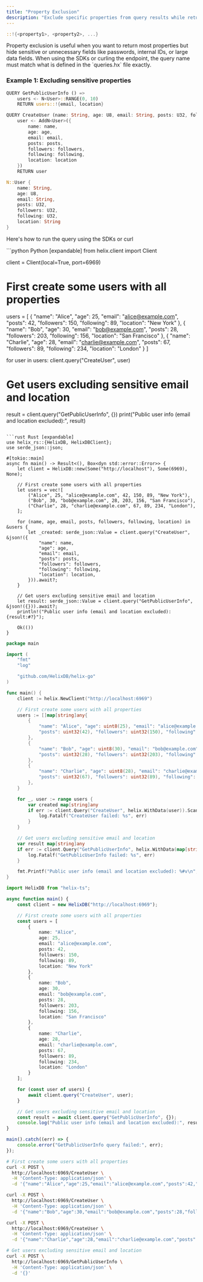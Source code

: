 ```yaml
---
title: "Property Exclusion"
description: "Exclude specific properties from query results while returning all other properties using the exclusion syntax."
---
```


```rust
::!{<property1>, <property2>, ...}
```

<Note>
Property exclusion is useful when you want to return most properties but hide sensitive or unnecessary fields like passwords, internal IDs, or large data fields.
</Note>

<Warning>
When using the SDKs or curling the endpoint, the query name must match what is defined in the `queries.hx` file exactly.
</Warning>

### Example 1: Excluding sensitive properties
<CodeGroup>

```rust Query focus={1-3} [expandable]
QUERY GetPublicUserInfo () =>
    users <- N<User>::RANGE(0, 10)
    RETURN users::!{email, location}

QUERY CreateUser (name: String, age: U8, email: String, posts: U32, followers: U32, following: U32, location: String) =>
    user <- AddN<User>({
        name: name,
        age: age,
        email: email,
        posts: posts,
        followers: followers,
        following: following,
        location: location
    })
    RETURN user
```

```rust Schema
N::User {
    name: String,
    age: U8,
    email: String,
    posts: U32,
    followers: U32,
    following: U32,
    location: String
}
```
</CodeGroup>

Here's how to run the query using the SDKs or curl

<CodeGroup>
```python Python [expandable]
from helix.client import Client

client = Client(local=True, port=6969)

# First create some users with all properties
users = [
    {
        "name": "Alice",
        "age": 25,
        "email": "alice@example.com",
        "posts": 42,
        "followers": 150,
        "following": 89,
        "location": "New York"
    },
    {
        "name": "Bob",
        "age": 30,
        "email": "bob@example.com",
        "posts": 28,
        "followers": 203,
        "following": 156,
        "location": "San Francisco"
    },
    {
        "name": "Charlie",
        "age": 28,
        "email": "charlie@example.com",
        "posts": 67,
        "followers": 89,
        "following": 234,
        "location": "London"
    }
]

for user in users:
    client.query("CreateUser", user)

# Get users excluding sensitive email and location
result = client.query("GetPublicUserInfo", {})
print("Public user info (email and location excluded):", result)
```

```rust Rust [expandable]
use helix_rs::{HelixDB, HelixDBClient};
use serde_json::json;

#[tokio::main]
async fn main() -> Result<(), Box<dyn std::error::Error>> {
    let client = HelixDB::new(Some("http://localhost"), Some(6969), None);

    // First create some users with all properties
    let users = vec![
        ("Alice", 25, "alice@example.com", 42, 150, 89, "New York"),
        ("Bob", 30, "bob@example.com", 28, 203, 156, "San Francisco"),
        ("Charlie", 28, "charlie@example.com", 67, 89, 234, "London"),
    ];

    for (name, age, email, posts, followers, following, location) in &users {
        let _created: serde_json::Value = client.query("CreateUser", &json!({
            "name": name,
            "age": age,
            "email": email,
            "posts": posts,
            "followers": followers,
            "following": following,
            "location": location,
        })).await?;
    }

    // Get users excluding sensitive email and location
    let result: serde_json::Value = client.query("GetPublicUserInfo", &json!({})).await?;
    println!("Public user info (email and location excluded): {result:#?}");

    Ok(())
}
```

```go Go [expandable]
package main

import (
    "fmt"
    "log"

    "github.com/HelixDB/helix-go"
)

func main() {
    client := helix.NewClient("http://localhost:6969")

    // First create some users with all properties
    users := []map[string]any{
        {
            "name": "Alice", "age": uint8(25), "email": "alice@example.com",
            "posts": uint32(42), "followers": uint32(150), "following": uint32(89), "location": "New York",
        },
        {
            "name": "Bob", "age": uint8(30), "email": "bob@example.com",
            "posts": uint32(28), "followers": uint32(203), "following": uint32(156), "location": "San Francisco",
        },
        {
            "name": "Charlie", "age": uint8(28), "email": "charlie@example.com",
            "posts": uint32(67), "followers": uint32(89), "following": uint32(234), "location": "London",
        },
    }

    for _, user := range users {
        var created map[string]any
        if err := client.Query("CreateUser", helix.WithData(user)).Scan(&created); err != nil {
            log.Fatalf("CreateUser failed: %s", err)
        }
    }

    // Get users excluding sensitive email and location
    var result map[string]any
    if err := client.Query("GetPublicUserInfo", helix.WithData(map[string]any{})).Scan(&result); err != nil {
        log.Fatalf("GetPublicUserInfo failed: %s", err)
    }

    fmt.Printf("Public user info (email and location excluded): %#v\n", result)
}
```

```typescript TypeScript [expandable]
import HelixDB from "helix-ts";

async function main() {
    const client = new HelixDB("http://localhost:6969");

    // First create some users with all properties
    const users = [
        {
            name: "Alice",
            age: 25,
            email: "alice@example.com",
            posts: 42,
            followers: 150,
            following: 89,
            location: "New York"
        },
        {
            name: "Bob",
            age: 30,
            email: "bob@example.com",
            posts: 28,
            followers: 203,
            following: 156,
            location: "San Francisco"
        },
        {
            name: "Charlie",
            age: 28,
            email: "charlie@example.com",
            posts: 67,
            followers: 89,
            following: 234,
            location: "London"
        }
    ];

    for (const user of users) {
        await client.query("CreateUser", user);
    }

    // Get users excluding sensitive email and location
    const result = await client.query("GetPublicUserInfo", {});
    console.log("Public user info (email and location excluded):", result);
}

main().catch((err) => {
    console.error("GetPublicUserInfo query failed:", err);
});
```

```bash Curl [expandable]
# First create some users with all properties
curl -X POST \
  http://localhost:6969/CreateUser \
  -H 'Content-Type: application/json' \
  -d '{"name":"Alice","age":25,"email":"alice@example.com","posts":42,"followers":150,"following":89,"location":"New York"}'

curl -X POST \
  http://localhost:6969/CreateUser \
  -H 'Content-Type: application/json' \
  -d '{"name":"Bob","age":30,"email":"bob@example.com","posts":28,"followers":203,"following":156,"location":"San Francisco"}'

curl -X POST \
  http://localhost:6969/CreateUser \
  -H 'Content-Type: application/json' \
  -d '{"name":"Charlie","age":28,"email":"charlie@example.com","posts":67,"followers":89,"following":234,"location":"London"}'

# Get users excluding sensitive email and location
curl -X POST \
  http://localhost:6969/GetPublicUserInfo \
  -H 'Content-Type: application/json' \
  -d '{}'
```
</CodeGroup>